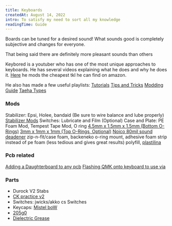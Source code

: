 ```yaml
---
title: Keyboards
createdAt: August 14, 2022
intro: To satisfy my need to sort all my knowledge
readingTime: Guide
---
```


Boards can be tuned for a desired sound! What sounds good is completely subjective and changes for everyone. 

That being said there are definitely more pleasant sounds than others


Keybored is a youtuber who has one of the most unique approaches to keyboards. He has several videos explaining what he does and why he does it.
[Here](https://www.youtube.com/watch?v=zSeC0XQ4EWU&t=349s) he mods the cheapest tkl he can find on amazon.

He also has made a few useful playlists: [Tutorials](https://www.youtube.com/playlist?list=PLA-cMudeR0WkxWmF0_xpOiqGX1L_QPWxm) 
[Tips and Tricks](https://www.youtube.com/watch?v=uuVoOgATLqw&list=PLA-cMudeR0Wkfbb6MnL88oSsdI-sg4hAu)
[Modding Guide](https://www.youtube.com/watch?v=xmyiurli3Zg&t=35s)
[Taeha Types](https://www.youtube.com/watch?v=usNx1_d0HbQ&t=398s)



### Mods

Stabilizer: Epsi, Holee, bandaid (Be sure to wire balance and lube properly)   [Stabilizer Mods](https://www.youtube.com/watch?v=4XCErBcn5lc)
Switches: Lubricate and Film (Optional)
Case and Plate: PE Foam Mod, Tempest Tape Mod, O ring [4.5mm x 1.5mm x 1.5mm (Bottom O-Rings)](https://amzn.to/2QkttZO) [3mm x 1mm x 1mm (Top O-Rings, Optional)](https://amzn.to/3eM2aAX)
[Noico 80mil sound deadener](https://amzn.to/2OSZgjA) zip-n-fit/case foam, backeneko o-ring mount, adhesive foam strip instead of pe foam (less tedious and gives great results)
polyfill, [plastilina](https://amzn.to/3QvChpx)

### Pcb related

[Adding a Daughterboard to any pcb](https://www.youtube.com/watch?v=e0O0fFIrijA)
[Flashing QMK onto keyboard to use via](https://www.youtube.com/watch?v=fuBJbdCFF0Q)


### Parts 

- Durock V2 Stabs
- [CK practice v2](https://cannonkeys.com/products/practice-65-v2-keyboard-kit)
- Switches: jwicks/akko cs Switches
- Keycaps: [Mistel boW](https://www.amazon.com/gp/product/B08FWZCZGD/ref=as_li_tl?ie=UTF8&camp=1789&creative=9325&creativeASIN=B08FWZCZGD&linkCode=as2&tag=keybored-20&linkId=c77059cfbf04d0b41eac167632b08381&th=1)
- [205g0](https://divinikey.com/products/205-grade-0-switch-lubricant)
- [Dielectric Grease](https://www.amazon.com/Permatex-22058-Dielectric-Tune-Up-Grease/dp/B000AL8VD2)